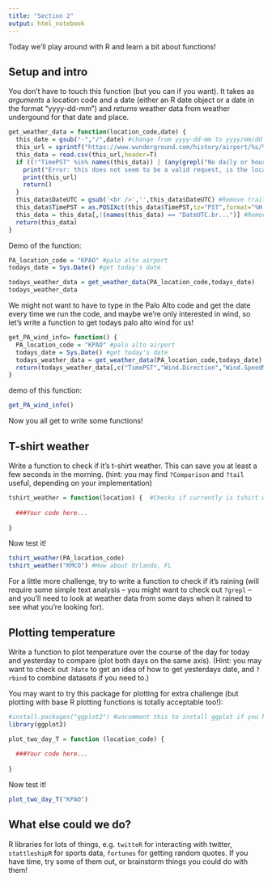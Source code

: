 ```yaml
---
title: "Section 2"
output: html_notebook
---
```


Today we'll play around with R and learn a bit about functions!


Setup and intro
------------------

You don't have to touch this function (but you can if you want). It takes as *arguments* a location code and a date (either an R date object or a date in the format "yyyy-dd-mm") and *returns* weather data from weather undergound for that date and place.

```r
get_weather_data = function(location_code,date) {
  this_date = gsub("-","/",date) #change from yyyy-dd-mm to yyyy/mm/dd
  this_url = sprintf("https://www.wunderground.com/history/airport/%s/%s/DailyHistory.html?format=1",location_code, this_date)
  this_data = read.csv(this_url,header=T)
  if ((!"TimePST" %in% names(this_data)) | (any(grepl("No daily or hourly history data available",this_data$TimePST)))) {
    print("Error: this does not seem to be a valid request, is the location code or date incorrect? (request url below)")
    print(this_url)
    return()    
  }
  this_data$DateUTC = gsub('<br />','',this_data$DateUTC) #Remove trailing html linebreaks
  this_data$TimePST = as.POSIXct(this_data$TimePST,tz="PST",format="%H:%M %p") #Convert to a format that's plottable as a time
  this_data = this_data[,!(names(this_data) == "DateUTC.br...")] #Remove redundant column
  return(this_data)
}

```

Demo of the function:

```r
PA_location_code = "KPAO" #palo alto airport
todays_date = Sys.Date() #get today's date

todays_weather_data = get_weather_data(PA_location_code,todays_date)
todays_weather_data
```

We might not want to have to type in the Palo Alto code and get the date every time we run the code, and maybe we're only interested in wind, so let's write a function to get todays palo alto wind for us! 

```r
get_PA_wind_info= function() {
  PA_location_code = "KPAO" #palo alto airport
  todays_date = Sys.Date() #get today's date
  todays_weather_data = get_weather_data(PA_location_code,todays_date)
  return(todays_weather_data[,c("TimePST","Wind.Direction","Wind.SpeedMPH")]) 
}
```

demo of this function:
```r
get_PA_wind_info()
```

Now you all get to write some functions!

T-shirt weather
------------------
Write a function to check if it's t-shirt weather. This can save you at least a few seconds in the morning. (hint: you may find `?Comparison` and `?tail` useful, depending on your implementation)
```r
tshirt_weather = function(location) {  #Checks if currently is tshirt weather (i.e. most recent temperature above 60) in location indicated by weather station code
  
  ###Your code here...
  
}
```

Now test it!
```r
tshirt_weather(PA_location_code)
tshirt_weather("KMCO") #How about Orlando, FL
```

For a little more challenge, try to write a function to check if it's raining (will require some simple text analysis -- you might want to check out `?grepl` -- and you'll need to look at weather data from some days when it rained to see what you're looking for).

Plotting temperature
-----------------------
Write a function to plot temperature over the course of the day for today and yesterday to compare (plot both days on the same axis). (Hint: you may want to check out `?date` to get an idea of how to get yesterdays date, and `?rbind` to combine datasets if you need to.)

You may want to try this package for plotting for extra challenge (but plotting with base R plotting functions is totally acceptable too!):
```r
#install.packages("ggplot2") #uncomment this to install ggplot if you haven't already
library(ggplot2)
```

```r
plot_two_day_T = function (location_code) {
  
  ###Your code here...
  
}
```

Now test it!
```r
plot_two_day_T("KPAO")
```


What else could we do?
-------------------------

R libraries for lots of things, e.g. `twitteR` for interacting with twitter, `stattleshipR` for sports data, `fortunes` for getting random quotes. If you have time, try some of them out, or brainstorm things you could do with them!